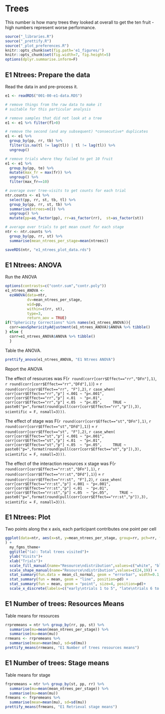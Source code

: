 # Trees {.unnumbered}

This number is how many trees they looked at overall to get the ten fruit - high numbers represent worse performance.

```r
source("_libraries.R")
source("_prettify.R")
source("_plot_preferences.R")
knitr::opts_chunk$set(fig.path='e1_figures/')
knitr::opts_chunk$set(fig.width=7, fig.height=5)
options(dplyr.summarise.inform=F)
```

## E1 Ntrees: Prepare the data

Read the data in and pre-process it.

```r
e1 <- readRDS("001-00-e1-data.RDS")

# remove things from the raw data to make it 
# suitable for this particular analysis

# remove samples that did not look at a tree
e1 <- e1 %>% filter(fl>0)

# remove the second (and any subsequent) *consecutive* duplicates
e1 <- e1 %>% 
  group_by(pp, rr, tb) %>% 
  filter(is.na(tl != lag(tl)) | tl != lag(tl)) %>% 
  ungroup()

# remove trials where they failed to get 10 fruit
e1 <- e1 %>% 
  group_by(pp, te) %>% 
  mutate(max_fr = max(fr)) %>% 
  ungroup() %>% 
  filter(max_fr==10)

# average over tree-visits to get counts for each trial
ntr.counts <- e1 %>% 
  select(pp, rr, st, tb, tl) %>% 
  group_by(pp, rr, st, tb) %>% 
  summarise(ntrees=n()) %>% 
  ungroup() %>% 
  mutate(pp=as_factor(pp), rr=as_factor(rr),  st=as_factor(st))

# average over trials to get mean count for each stage
ntr <- ntr.counts %>% 
  group_by(pp, rr, st) %>% 
  summarise(mean_ntrees_per_stage=mean(ntrees))

saveRDS(ntr, "e1_ntrees_plot_data.rds")
```

## E1 Ntrees: ANOVA

Run the ANOVA

```r
options(contrasts=c("contr.sum","contr.poly"))
e1_ntrees_ANOVA <- 
  ezANOVA(data=ntr,
          dv=mean_ntrees_per_stage,
          wid=pp,
          within=c(rr, st),
          type=3,
          return_aov = TRUE)
if("Sphericity Corrections" %in% names(e1_ntrees_ANOVA)){
  corr=aovSphericityAdjustment(e1_ntrees_ANOVA)$ANOVA %>% tibble()
} else {
  corr=e1_ntrees_ANOVA$ANOVA %>% tibble()  
  }
```

Table the ANOVA. 

```r
prettify_anova(e1_ntrees_ANOVA, "E1 Ntrees ANOVA")
```

Report the ANOVA

The effect of resources was 
F(`r round(corr[corr$Effect=="rr","DFn"],1)`, 
  `r round(corr[corr$Effect=="rr","DFd"],1)`) = 
  `r round(corr[corr$Effect=="rr", "F"],2)`, 
  `r case_when(
    corr[corr$Effect=="rr","p"] <.001 ~ "p<.001",
    corr[corr$Effect=="rr","p"] <.01  ~ "p<.01",
    corr[corr$Effect=="rr","p"] <.05  ~ "p<.05",
    TRUE ~ paste0("p=",format(round(pull(corr[corr$Effect=="rr","p"]),3), scientific = F, nsmall=3)))`.


The effect of stage was 
F(`r round(corr[corr$Effect=="st","DFn"],1)`, 
  `r round(corr[corr$Effect=="st","DFd"],1)`) = 
  `r round(corr[corr$Effect=="st", "F"],2)`, 
  `r case_when(
    corr[corr$Effect=="st","p"] <.001 ~ "p<.001",
    corr[corr$Effect=="st","p"] <.01  ~ "p<.01",
    corr[corr$Effect=="st","p"] <.05  ~ "p<.05",
    TRUE ~ paste0("p=",format(round(pull(corr[corr$Effect=="st","p"]),3), scientific = F, nsmall=3)))`.
    
    
The effect of the interaction resources x stage was 
F(`r round(corr[corr$Effect=="rr:st","DFn"],1)`, 
  `r round(corr[corr$Effect=="rr:st","DFd"],1)`) = 
  `r round(corr[corr$Effect=="rr:st", "F"],2)`, 
  `r case_when(
    corr[corr$Effect=="rr:st","p"] <.001 ~ "p<.001",
    corr[corr$Effect=="rr:st","p"] <.01  ~ "p<.01",
    corr[corr$Effect=="rr:st","p"] <.05  ~ "p<.05",
    TRUE ~ paste0("p=",format(round(pull(corr[corr$Effect=="rr:st","p"]),3), scientific = F, nsmall=3)))`.



## E1 Ntrees: Plot

Two points along the x axis, each participant contributes one point per cell

```r
ggplot(data=ntr, aes(x=st, y=mean_ntrees_per_stage, group=rr, pch=rr, fill=rr)
) +
  my_fgms_theme+
  ggtitle("(a): Total trees visited")+
  ylab("Visits")+
  xlab("Trials")+
  scale_fill_manual(name="Resource\ndistribution",values=c("white", "black")) +
  scale_shape_manual(name="Resource\ndistribution",values=c(24,19)) +
  stat_summary(fun.data = mean_cl_normal, geom = "errorbar", width=0.1, position=pd) +
  stat_summary(fun = mean, geom = "line", position=pd) + 
  stat_summary(fun = mean, geom = "point", size=4, position=pd)+
  scale_x_discrete(labels=c("early\ntrials 1 to 5", "late\ntrials 6 to 10"))
```

## E1 Number of trees: Resources Means

Table means for resources

```r
rrpremeans = ntr %>% group_by(rr, pp, st) %>%
  summarise(mu=mean(mean_ntrees_per_stage)) %>% 
  summarise(mu=mean(mu)) 
rrmeans <- rrpremeans %>% 
  summarise(mean=mean(mu), sd=sd(mu))
prettify_means(rrmeans, "E1 Number of trees resources means")
```

## E1 Number of trees: Stage means

Table means for stage

```r
frpremeans = ntr %>% group_by(st, pp, rr) %>%
  summarise(mu=mean(mean_ntrees_per_stage)) %>% 
  summarise(mu=mean(mu))  
frmeans <- frpremeans %>% 
  summarise(mean=mean(mu), sd=sd(mu))
prettify_means(frmeans, "E1 Retrieval stage means")
```



